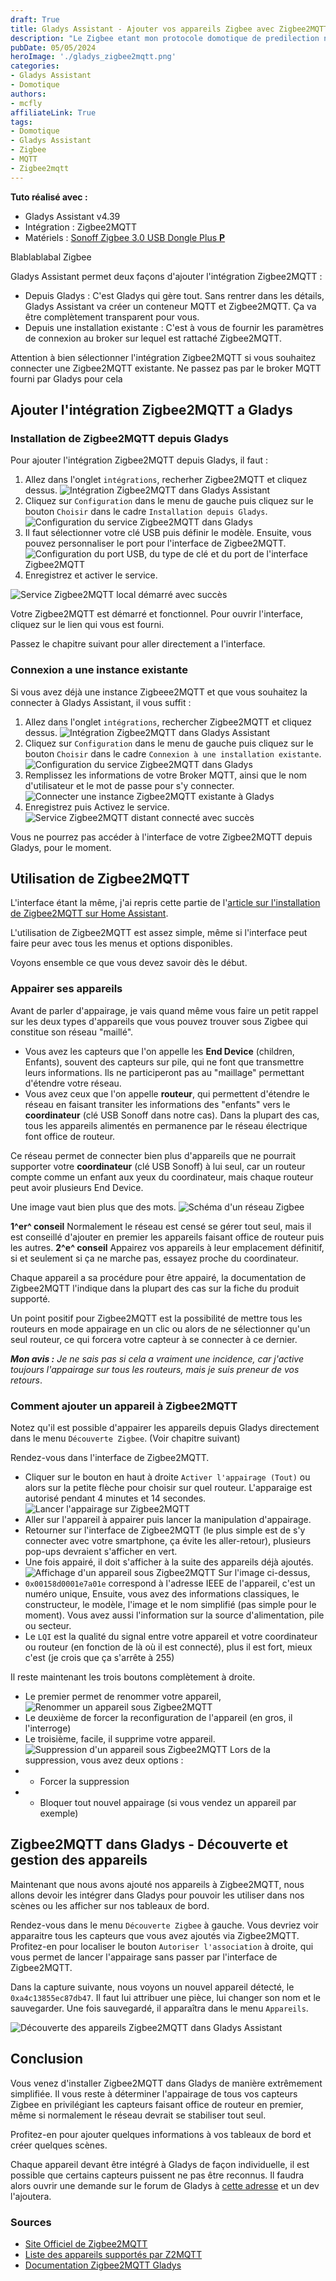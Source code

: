 ```yaml
---
draft: True
title: Gladys Assistant - Ajouter vos appareils Zigbee avec Zigbee2MQTT
description: "Le Zigbee etant mon protocole domotique de predilection nous allons voir comment l'ajouter a Gladys que ce soit en interne ou via une installation existante."
pubDate: 05/05/2024
heroImage: './gladys_zigbee2mqtt.png'
categories: 
- Gladys Assistant
- Domotique
authors: 
- mcfly
affiliateLink: True
tags:
- Domotique
- Gladys Assistant
- Zigbee
- MQTT
- Zigbee2mqtt
---
```


**Tuto réalisé avec :**
* Gladys Assistant v4.39
* Intégration : Zigbee2MQTT
* Matériels : [Sonoff Zigbee 3.0 USB Dongle Plus **P**](https://amzn.to/4a0zXQf)


Blablablabal Zigbee


Gladys Assistant permet deux façons d'ajouter l'intégration Zigbee2MQTT :
* Depuis Gladys : C'est Gladys qui gère tout. Sans rentrer dans les détails, Gladys Assistant va créer un conteneur MQTT et Zigbee2MQTT. Ça va être complètement transparent pour vous.
* Depuis une installation existante : C'est à vous de fournir les paramètres de connexion au broker sur lequel est rattaché Zigbee2MQTT.

<Alert type="warning">Attention à bien sélectionner l'intégration Zigbee2MQTT si vous souhaitez connecter une Zigbee2MQTT existante. Ne passez pas par le broker MQTT fourni par Gladys pour cela</Alert>

## Ajouter l'intégration Zigbee2MQTT a Gladys
### Installation de Zigbee2MQTT depuis Gladys
Pour ajouter l'intégration Zigbee2MQTT depuis Gladys, il faut :
1. Allez dans l'onglet `intégrations`, recherher Zigbee2MQTT et cliquez dessus.
![Intégration Zigbee2MQTT dans Gladys Assistant](./img/gladys_assistant_integration_z2mqtt.png)
1. Cliquez sur `Configuration` dans le menu de gauche puis cliquez sur le bouton `Choisir` dans le cadre `Installation depuis Gladys`.
![Configuration du service Zigbee2MQTT dans Gladys](./img/gladys_assistant_choix_service_z2mqtt.png)
1. Il faut sélectionner votre clé USB puis définir le modèle. Ensuite, vous pouvez personnaliser le port pour l'interface de Zigbee2MQTT.
![Configuration du port USB, du type de clé et du port de l'interface Zigbee2MQTT](./img/gladys_assistant_z2mqtt_configuration_usb.png)
1. Enregistrez et activer le service.

![Service Zigbee2MQTT local démarré avec succès](./img/gladys_assistant_zigbee2mqtt_local_demarre.png)

Votre Zigbee2MQTT est démarré et fonctionnel. Pour ouvrir l'interface, cliquez sur le lien qui vous est fourni.
 
Passez le chapitre suivant pour aller directement a l'interface.

### Connexion a une instance existante
Si vous avez déjà une instance Zigbeee2MQTT et que vous souhaitez la connecter à Gladys Assistant, il vous suffit :
1. Allez dans l'onglet `intégrations`, rechercher Zigbee2MQTT et cliquez dessus.
![Intégration Zigbee2MQTT dans Gladys Assistant](./img/gladys_assistant_integration_z2mqtt.png)
1. Cliquez sur `Configuration` dans le menu de gauche puis cliquez sur le bouton `Choisir` dans le cadre `Connexion à une installation existante`.
![Configuration du service Zigbee2MQTT dans Gladys](./img/gladys_assistant_choix_service_z2mqtt.png)
1. Remplissez les informations de votre Broker MQTT, ainsi que le nom d'utilisateur et le mot de passe pour s'y connecter.
![Connecter une instance Zigbee2MQTT existante à Gladys](./img/gladys_assistant_z2mqtt_connexion_instance_existante.png)
1. Enregistrez puis Activez le service.
![Service Zigbee2MQTT distant connecté avec succès](./img/gladys_assistant_z2mqtt_demarre.png)

Vous ne pourrez pas accéder à l'interface de votre Zigbee2MQTT depuis Gladys, pour le moment.

## Utilisation de Zigbee2MQTT
<Alert type="info">L'interface étant la même, j'ai repris cette partie de l'[article sur l'installation de Zigbee2MQTT sur Home Assistant](/blog/ha_mosquitto_broker_zigbee2mqtt/).</Alert>

L'utilisation de Zigbee2MQTT est assez simple, même si l'interface peut faire peur avec tous les menus et options disponibles.

Voyons ensemble ce que vous devez savoir dès le début.

### Appairer ses appareils
Avant de parler d'appairage, je vais quand même vous faire un petit rappel sur les deux types d'appareils que vous pouvez trouver sous Zigbee qui constitue son réseau "maillé".
* Vous avez les capteurs que l'on appelle les **End Device** (children, Enfants), souvent des capteurs sur pile, qui ne font que transmettre leurs informations. Ils ne participeront pas au "maillage" permettant d'étendre votre réseau.
* Vous avez ceux que l'on appelle **routeur**, qui permettent d'étendre le réseau en faisant transiter les informations des "enfants" vers le **coordinateur** (clé USB Sonoff dans notre cas). Dans la plupart des cas, tous les appareils alimentés en permanence par le réseau électrique font office de  routeur.

Ce réseau permet de connecter bien plus d'appareils que ne pourrait supporter votre **coordinateur** (clé USB Sonoff) à lui seul, car un routeur compte comme un enfant aux yeux du coordinateur, mais chaque routeur peut avoir plusieurs End Device.

Une image vaut bien plus que des mots.
![Schéma d'un réseau Zigbee](./img/Zigbee-Network.png)

**1^er^ conseil**
Normalement le réseau est censé se gérer tout seul, mais il est conseillé d'ajouter en premier les appareils faisant office de routeur puis les autres.
**2^e^ conseil**
Appairez vos appareils à leur emplacement définitif, si et seulement si ça ne marche pas, essayez proche du coordinateur.

Chaque appareil a sa procédure pour être appairé, la documentation de Zigbee2MQTT l'indique dans la plupart des cas sur la fiche du produit supporté.

Un point positif pour Zigbee2MQTT est la possibilité de mettre tous les routeurs en mode appairage en un clic ou alors de ne sélectionner qu'un seul routeur, ce qui forcera votre capteur à se connecter à ce dernier.

***Mon avis :** Je ne sais pas si cela a vraiment une incidence, car j'active toujours l'appairage sur tous les routeurs, mais je suis preneur de vos retours*.

### Comment ajouter un appareil à Zigbee2MQTT

<Alert type="success">Notez qu'il est possible d'appairer les appareils depuis Gladys directement dans le menu `Découverte Zigbee`. (Voir chapitre suivant)</Alert>

Rendez-vous dans l'interface de Zigbee2MQTT.
* Cliquer sur le bouton en haut à droite `Activer l'appairage (Tout)` ou alors sur la petite flèche pour choisir sur quel routeur. L'apparaige est autorisé pendant 4 minutes et 14 secondes.
![Lancer l'appairage sur Zigbee2MQTT](./img/zigbee2mqtt_appairage.png)
* Aller sur l'appareil à appairer puis lancer la manipulation d'appairage.
* Retourner sur l'interface de Zigbee2MQTT (le plus simple est de s'y connecter avec votre smartphone, ça évite les aller-retour), plusieurs pop-ups devraient s'afficher en vert.
* Une fois appairé, il doit s'afficher à la suite des appareils déjà ajoutés.
![Affichage d'un appareil sous Zigbee2MQTT](./img/z2mqtt_appareil_zigbee.png)
Sur l'image ci-dessus, 
* `0x00158d0001e7a01e` correspond à l'adresse IEEE de l'appareil, c'est un numéro unique,
Ensuite, vous avez des informations classiques, le constructeur, le modèle, l'image et le nom simplifié (pas simple pour le moment). Vous avez aussi l'information sur la source d'alimentation, pile ou secteur.
* Le `LQI` est la qualité du signal entre votre appareil et votre coordinateur ou routeur (en fonction de là où il est connecté), plus il est fort, mieux c'est (je crois que ça s'arrête à 255)

Il reste maintenant les trois boutons complètement à droite.
* Le premier permet de renommer votre appareil,
![Renommer un appareil sous Zigbee2MQTT](./img/zigbee2mqtt_renommer_appareils.png)
* Le deuxième de forcer la reconfiguration de l'appareil (en gros, il l'interroge)
* Le troisième, facile, il supprime votre appareil.
![Suppression d'un appareil sous Zigbee2MQTT](./img/zigbee2mqtt_suppression_appareils.png)
Lors de la suppression, vous avez deux options :
* * Forcer la suppression
* * Bloquer tout nouvel appairage (si vous vendez un appareil par exemple)

## Zigbee2MQTT dans Gladys - Découverte et gestion des appareils
Maintenant que nous avons ajouté nos appareils à Zigbee2MQTT, nous allons devoir les intégrer dans Gladys pour pouvoir les utiliser dans nos scènes ou les afficher sur nos tableaux de bord.

Rendez-vous dans le menu `Découverte Zigbee` à gauche. Vous devriez voir apparaitre tous les capteurs que vous avez ajoutés via Zigbee2MQTT. Profitez-en pour localiser le bouton `Autoriser l'association` à droite, qui vous permet de lancer l'appairage sans passer par l'interface de Zigbee2MQTT.

Dans la capture suivante, nous voyons un nouvel appareil détecté, le `0xa4c13855ec87db47`. Il faut lui attribuer une pièce, lui changer son nom et le sauvegarder. Une fois sauvegardé, il apparaîtra dans le menu `Appareils`.

![Découverte des appareils Zigbee2MQTT dans Gladys Assistant](./img/gladys_assistant_appairage_depuis_gladys.png)

## Conclusion

Vous venez d'installer Zigbee2MQTT dans Gladys de manière extrêmement simplifiée. Il vous reste à déterminer l'appairage de tous vos capteurs Zigbee en privilégiant les capteurs faisant office de routeur en premier, même si normalement le réseau devrait se stabiliser tout seul.

Profitez-en pour ajouter quelques informations à vos tableaux de bord et créer quelques scènes.

Chaque appareil devant être intégré à Gladys de façon individuelle, il est possible que certains capteurs puissent ne pas être reconnus. Il faudra alors ouvrir une demande sur le forum de Gladys à [cette adresse](https://community.gladysassistant.com/) et un dev l'ajoutera.

### Sources
* [Site Officiel de Zigbee2MQTT](https://www.zigbee2mqtt.io/)
* [Liste des appareils supportés par Z2MQTT](https://www.zigbee2mqtt.io/supported-devices/)
* [Documentation Zigbee2MQTT Gladys](https://gladysassistant.com/fr/docs/integrations/zigbee2mqtt/)